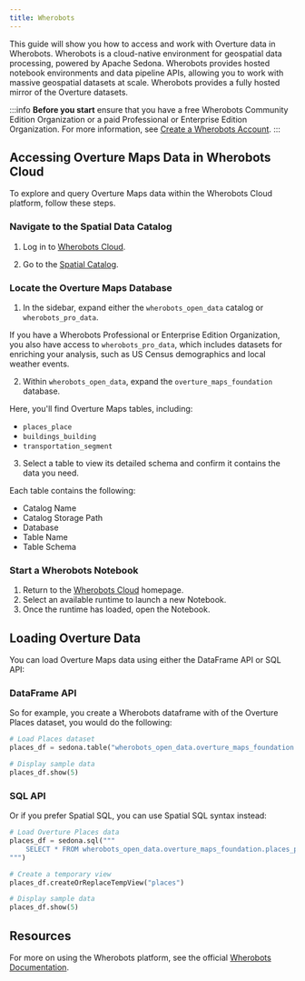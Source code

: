 ```yaml
---
title: Wherobots
---
```


This guide will show you how to access and work with Overture data in Wherobots. Wherobots is a cloud-native environment for geospatial data processing, powered by Apache Sedona. Wherobots provides hosted notebook environments and data pipeline APIs, allowing you to work with massive geospatial datasets at scale. Wherobots provides a fully hosted mirror of the Overture datasets. 

:::info
**Before you start** ensure that you have a free Wherobots Community Edition Organization or a paid Professional or Enterprise Edition Organization. For more information, see [Create a Wherobots Account](https://docs.wherobots.com/latest/get-started/create-account/#create-or-join-an-organization).
:::

## Accessing Overture Maps Data in Wherobots Cloud
To explore and query Overture Maps data within the Wherobots Cloud platform, follow these steps.

### Navigate to the Spatial Data Catalog

1. Log in to [Wherobots Cloud](https://cloud.wherobots.com/).

2. Go to the [Spatial Catalog](https://cloud.wherobots.com/spatial-catalog).

### Locate the Overture Maps Database

1. In the sidebar, expand either the `wherobots_open_data` catalog or `wherobots_pro_data`. 

If you have a Wherobots Professional or Enterprise Edition Organization, you also have access to `wherobots_pro_data`, which includes datasets for enriching your analysis, such as US Census demographics and local weather events.

2. Within `wherobots_open_data`, expand the `overture_maps_foundation` database.

Here, you'll find Overture Maps tables, including:
- `places_place`
- `buildings_building`
- `transportation_segment`

3. Select a table to view its detailed schema and confirm it contains the data you need.

Each table contains the following:
- Catalog Name
- Catalog Storage Path
- Database
- Table Name
- Table Schema

### Start a Wherobots Notebook
1. Return to the [Wherobots Cloud](https://cloud.wherobots.com/) homepage.
2. Select an available runtime to launch a new Notebook.
3. Once the runtime has loaded, open the Notebook.

## Loading Overture Data

You can load Overture Maps data using either the DataFrame API or SQL API:

### DataFrame API

So for example, you create a Wherobots dataframe with of the Overture Places dataset, you would do the following:

```python
# Load Places dataset
places_df = sedona.table("wherobots_open_data.overture_maps_foundation.places_place")

# Display sample data
places_df.show(5)
```

### SQL API
Or if you prefer Spatial SQL, you can use Spatial SQL syntax instead:

```python
# Load Overture Places data
places_df = sedona.sql("""
    SELECT * FROM wherobots_open_data.overture_maps_foundation.places_place
""")

# Create a temporary view
places_df.createOrReplaceTempView("places")

# Display sample data
places_df.show(5)
```

## Resources
For more on using the Wherobots platform, see the official [Wherobots Documentation](https://docs.wherobots.com/).

